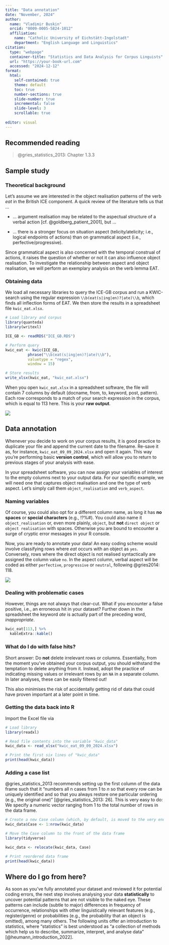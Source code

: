 ```yaml
---
title: "Data annotation"
date: "November, 2024"
author:
  name: "Vladimir Buskin" 
  orcid: "0009-0005-5824-1012"
  affiliation: 
    name: "Catholic University of Eichstätt-Ingolstadt"
    department: "English Language and Linguistics"
citation:
  type: "webpage"
  container-title: "Statistics and Data Analysis for Corpus Linguists"
  url: "https://your-book-url.com" 
  accessed: "2024-12-12"
format:
  html:
    self-contained: true
    theme: default
    toc: true
    number-sections: true
    slide-number: true
    incremental: false
    slide-level: 3
    scrollable: true
    
editor: visual
---
```


## Recommended reading

> @gries_statistics_2013: Chapter 1.3.3

## Sample study

### Theoretical background

Let's assume we are interested in the object realisation patterns of the
verb *eat* in the British ICE component. A quick review of the
literature tells us that ...

-   ... argument realisation may be related to the aspectual structure
    of a verbal action [cf. @goldberg_patient_2001], but ...

-   ... there is a stronger focus on situation aspect
    (telicity/atelicity; i.e., logical endpoints of actions) than on
    grammatical aspect (i.e., perfective/progressive).

Since grammatical aspect is also concerned with the temporal construal
of actions, it raises the question of whether or not it can also
influence object realisation. To investigate the relationship between
aspect and object realisation, we will perform an exemplary analysis on
the verb lemma EAT.

### Obtaining data

We load all necessary libraries to query the ICE-GB corpus and run a
KWIC-search using the regular expression `\\b(eat(s|ing|en)?|ate)\\b`,
which finds all inflection forms of EAT. We then store the results in a
spreadsheet file `kwic_eat.xlsx`.

```r

# Load library and corpus
library(quanteda)
library(writexl)

ICE_GB <- readRDS("ICE_GB.RDS")

# Perform query
kwic_eat <- kwic(ICE_GB,
          phrase("\\b(eat(s|ing|en)?|ate)\\b"),
          valuetype = "regex",
          window = 15)

# Store results
write_xlsx(kwic_eat, "kwic_eat.xlsx")

```

When you open `kwic_eat.xlsx` in a spreadsheet software, the file will
contain 7 columns by default (docname, from, to, keyword, post,
pattern). Each row corresponds to a match of your search expression in
the corpus, which is equal to 113 here. This is your **raw output**.

![](kwic_eat.png){fig-align="center"}

## Data annotation

Whenever you decide to work on your corpus results, it is good practice
to duplicate your file and append the current date to the filename.
Re-save it as, for instance, `kwic_eat_09_09_2024.xlsx` and open it
again. This way you're performing basic **version control**, which will
allow you to return to previous stages of your analysis with ease.

In your spreadsheet software, you can now assign your variables of
interest to the empty columns next to your output data. For our specific
example, we will need one that captures object realisation and one the
type of verb aspect. Let's simply call them `object_realisation` and
`verb_aspect`.

::: callout-warning
### Naming variables

Of course, you could also opt for a different column name, as long it
has **no spaces** or **special characters** (e.g., !?%#). You could also
name it `object_realisation` or, even more plainly, `object`, but
**not** `direct object` or `object realisation` with spaces. Otherwise
you are bound to encounter a surge of cryptic error messages in your R
console.
:::

Now, you are ready to annotate your data! An easy coding scheme would
involve classifying rows where *eat* occurs with an object as `yes`.
Conversely, rows where the direct object is not realised syntactically
are assigned the column value `no`. In the aspect column, verbal aspect
will be coded as either `perfective`, `progressive` or `neutral`,
following @gries2014: 118.

![](kwic_eat_annotated2.png){fig-align="center"}

### Dealing with problematic cases

However, things are not always that clear-cut. What if you encounter a
false positive, i.e., an erroneous hit in your dataset? Further down in
the spreadsheet the keyword *ate* is actually part of the preceding
word, *inappropriate*.

```r
kwic_eat[113,] %>% 
  kableExtra::kable()
```

::: callout-important
### What do I do with false hits?

Short answer: Do **not** delete irrelevant rows or columns. Essentially,
from the moment you've obtained your corpus output, you should withstand
the temptation to delete anything from it. Instead, adopt the practice
of indicating missing values or irrelevant rows by an `NA` in a separate
column. In later analyses, these can be easily filtered out!

This also minimises the risk of accidentally getting rid of data that
could have proven important at a later point in time.
:::

### Getting the data back into R

Import the Excel file via

```r
# Load library
library(readxl)

# Read file contents into the variable "kwic_data"
kwic_data <- read_xlsx("kwic_eat_09_09_2024.xlsx")

# Print the first six lines of "kwic_data"
print(head(kwic_data))

```

### Adding a case list

@gries_statistics_2013 recommends setting up the first column of the
data frame such that it "numbers all n cases from $1$ to $n$ so that
every row can be uniquely identified and so that you always restore one
particular ordering (e.g., the original one)" [@gries_statistics_2013:
26]. This is very easy to do: We specify a numeric vector ranging from 1
to the total number of rows in the data frame.

```r
# Create a new Case column (which, by default, is moved to the very end of the data frame)
kwic_data$Case <- 1:nrow(kwic_data)

# Move the Case column to the front of the data frame
library(tidyverse)

kwic_data <- relocate(kwic_data, Case)

# Print reordered data frame
print(head(kwic_data))
```

## Where do I go from here?

As soon as you've fully annotated your dataset and reviewed it for
potential coding errors, the next step involves analysing your data
**statistically** to uncover potential patterns that are not visible to
the naked eye. These patterns can include (subtle to major) differences
in frequency of occurrence, relationships with other linguistically
relevant features (e.g., register/genre) or probabilities (e.g., the
probability that an object is omitted), among many others. The following
units offer an introduction to statistics, where "statistics" is best
understood as "a collection of methods which help us to describe,
summarize, interpret, and analyse data" [@heumann_introduction_2022].
